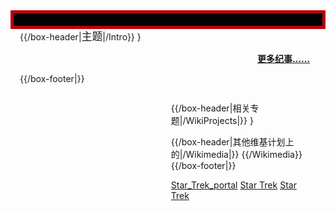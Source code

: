 {{noteTA
|G1=StarTrek
|1=zh-cn:航天飞机; zh-tw:太空梭; zh-hk:太空穿梭機;
}}
<!--{{featured portal}}-->
<!--{{DISPLAYTITLE:Portal:''Star Trek''}}-->
{{browsebar}}
<div style="padding: 10px; background:#000000; border:#BA0008 5px solid">
<div style="float:right; width:100%">

{{/box-header|<big>{{PAGENAME}}主题</big>|{{FULLPAGENAME}}/Intro}}
{{{{FULLPAGENAME}}/Intro}}
{{/box-footer|}}

<div style="text-align:center;margin:0.25em 0 0.75em 0">{{purge|'''显示新选项'''}}</div>
</div>

<div style="float:left; width:50%;"> <!-- This width add to the the margin below to equal 99%-->

{{Random portal component|max=1|header=精选剧集|subpage=Selected episode|seed=3}}

{{Random portal component|max=1|header=精选图片|subpage=Selected picture|seed=3}}

{{/box-header|历史上的本月纪事|{{FULLPAGENAME}}/Selected anniversaries/{{CURRENTMONTHNAME}}|}}
{{/Selected anniversaries/{{CURRENTMONTHNAME}}}}
<div style="text-align:right;margin-right:10px;margin-bottom:4px;">'''[[{{FULLPAGENAME}}/Selected_anniversaries|更多纪事……]]'''</div>
{{/box-footer|}}

</div>

<div style="float:right; width:49%;">

{{Random portal component|max=1|header=精选条目|subpage=Selected article|seed=3}}

{{Random portal component|max=1|header=你知道吗？|subpage=DYK}}

{{/box-header|相关专题|{{FULLPAGENAME}}/WikiProjects|}}
{{{{FULLPAGENAME}}/WikiProjects}}
{{/box-footer|}}

{{/box-header|分类|{{FULLPAGENAME}}/Categories|}}
{{{{FULLPAGENAME}}/Categories}}
{{/box-footer|}}
</div>

{{Random portal component|max=1|header=精选名句|subpage=Selected quote|seed=3}}

{{/box-header|条目|{{FULLPAGENAME}}/Topics|}}
{{{{FULLPAGENAME}}/Topics}}
{{/box-footer|}}

{{/box-header|高质量内容|{{FULLPAGENAME}}/Quality content|}}
{{{{FULLPAGENAME}}/Quality content}}
{{/box-footer|}}

{{/box-header|欢迎参与|{{FULLPAGENAME}}/Things you can do|}}
{{{{FULLPAGENAME}}/Things you can do}}
{{/box-footer|}}

{{/box-header|相关专题|{{FULLPAGENAME}}/Related portals|}}
{{{{FULLPAGENAME}}/Related portals}}
{{/box-footer|{{portals}}}}

{{/box-header|其他维基计划上的{{PAGENAME}}|{{FULLPAGENAME}}/Wikimedia|}}
{{{{FULLPAGENAME}}/Wikimedia}}
{{/box-footer|}}
<span style="background:;padding:0 19px;color:#fff"><references group="译注" /></span>
[[Category:Star_Trek_portal|]]
[[Category:Television_portals|Star Trek]]
[[Category:Science_fiction_portals|Star Trek]]